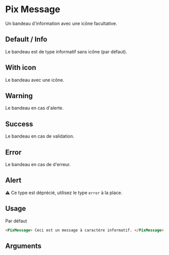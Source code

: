 
<Meta of={ComponentStories} />

# Pix Message

Un bandeau d'information avec une icône facultative.

## Default / Info

Le bandeau est de type informatif sans icône (par défaut).

<Story of={ComponentStories.Default} height={110} />

## With icon

Le bandeau avec une icône.

<Story of={ComponentStories.withIcon} height={110} />

## Warning

Le bandeau en cas d'alerte.

<Story of={ComponentStories.warning} height={110} />

## Success

Le bandeau en cas de validation.

<Story of={ComponentStories.success} height={110} />

## Error

Le bandeau en cas de d'erreur.

<Story of={ComponentStories.error} height={110} />

## Alert

⚠️ Ce type est déprécié, utilisez le type `error` à la place.

## Usage

Par défaut

```html
<PixMessage> Ceci est un message à caractère informatif. </PixMessage>
```

## Arguments

<ArgTypes />
